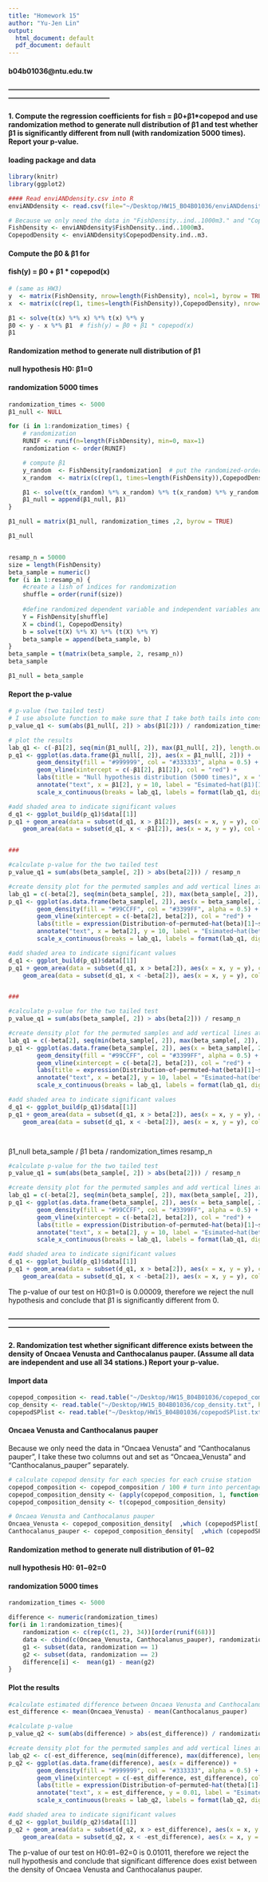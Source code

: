 ```yaml
---
title: "Homework 15"
author: "Yu-Jen Lin"
output:
  html_document: default
  pdf_document: default
---
```

#### b04b01036@ntu.edu.tw
#### --------------------------------------------------------------------------------------------------------------------------------------------------------

#### 1. Compute the regression coefficients for fish = β0+β1*copepod and use randomization method to generate null distribution of β1 and test whether β1 is significantly different from null (with randomization 5000 times). Report your p-value.

#### loading package and data
```r
library(knitr)
library(ggplot2)

#### Read enviANDdensity.csv into R
enviANDdensity <- read.csv(file="~/Desktop/HW15_B04B01036/enviANDdensity.csv", header=TRUE)

# Because we only need the data in "FishDensity..ind..1000m3." and "CopepodDensity.ind..m3.", I take these two columns out and set as "FishDensity" and "CopepodDensity" separately.
FishDensity <- enviANDdensity$FishDensity..ind..1000m3.
CopepodDensity <- enviANDdensity$CopepodDensity.ind..m3.
```

#### Compute the β0 & β1 for 
#### fish(y) = β0 + β1 * copepod(x)
```r
# (same as HW3)
y  <- matrix(FishDensity, nrow=length(FishDensity), ncol=1, byrow = TRUE) # put the original sample into y
x  <- matrix(c(rep(1, times=length(FishDensity)),CopepodDensity), nrow=length(FishDensity), ncol=2, byrow = FALSE)  # put the original sample into x

β1 <- solve(t(x) %*% x) %*% t(x) %*% y
β0 <- y - x %*% β1  # fish(y) = β0 + β1 * copepod(x)
β1
```

#### Randomization method to generate null distribution of β1
#### null hypothesis H0: β1=0
#### randomization 5000 times
```r
randomization_times <- 5000
β1_null <- NULL

for (i in 1:randomization_times) {
    # randomization
    RUNIF <- runif(n=length(FishDensity), min=0, max=1)
    randomization <- order(RUNIF)

    # compute β1
    y_random  <- FishDensity[randomization]  # put the randomized-ordered sample into y
    x_random  <- matrix(c(rep(1, times=length(FishDensity)),CopepodDensity), nrow=length(FishDensity), ncol=2, byrow = FALSE)  # put the original sample into x

    β1 <- solve(t(x_random) %*% x_random) %*% t(x_random) %*% y_random
    β1_null = append(β1_null, β1)
}

β1_null = matrix(β1_null, randomization_times ,2, byrow = TRUE)

β1_null


resamp_n = 50000
size = length(FishDensity)
beta_sample = numeric()
for (i in 1:resamp_n) {
    #create a lish of indices for randomization
    shuffle = order(runif(size))
    
    #define randomized dependent variable and independent variables and calculate coefficients
    Y = FishDensity[shuffle]
    X = cbind(1, CopepodDensity)
    b = solve(t(X) %*% X) %*% (t(X) %*% Y)
    beta_sample = append(beta_sample, b)
}
beta_sample = t(matrix(beta_sample, 2, resamp_n))
beta_sample

β1_null = beta_sample
```






#### Report the p-value
```r
# p-value (two tailed test) 
# I use absolute function to make sure that I take both tails into consideration.
p_value_q1 <- sum(abs(β1_null[, 2]) > abs(β1[2])) / randomization_times

# plot the results
lab_q1 <- c(-β1[2], seq(min(β1_null[, 2]), max(β1_null[, 2]), length.out=5), β1[2])
p_q1 <- ggplot(as.data.frame(β1_null[, 2]), aes(x = β1_null[, 2])) +
        geom_density(fill = "#999999", col = "#333333", alpha = 0.5) +
        geom_vline(xintercept = c(-β1[2], β1[2]), col = "red") +
        labs(title = "Null hypothesis distribution (5000 times)", x = "Randonmized β1") +
        annotate("text", x = β1[2], y = 10, label = "Esimated~hat(β1)[1]", hjust = 1.1, parse = T) +
        scale_x_continuous(breaks = lab_q1, labels = format(lab_q1, digits = 1))

#add shaded area to indicate significant values
d_q1 <- ggplot_build(p_q1)$data[[1]]
p_q1 + geom_area(data = subset(d_q1, x > β1[2]), aes(x = x, y = y), col = "red", fill = "red") +
    geom_area(data = subset(d_q1, x < -β1[2]), aes(x = x, y = y), col = "red",  fill = "red")


###

#calculate p-value for the two tailed test
p_value_q1 = sum(abs(beta_sample[, 2]) > abs(beta[2])) / resamp_n

#create density plot for the permuted samples and add vertical lines at the estimated value
lab_q1 = c(-beta[2], seq(min(beta_sample[, 2]), max(beta_sample[, 2]), length.out=5), beta[2])
p_q1 <- ggplot(as.data.frame(beta_sample[, 2]), aes(x = beta_sample[, 2])) +
        geom_density(fill = "#99CCFF", col = "#3399FF", alpha = 0.5) +
        geom_vline(xintercept = c(-beta[2], beta[2]), col = "red") +
        labs(title = expression(Distribution~of~permuted~hat(beta)[1]~samples~"for"~null~hypothesis), x = expression(Permuted~hat(beta)[1])) +
        annotate("text", x = beta[2], y = 10, label = "Esimated~hat(beta)[1]", hjust = 1.1, parse = T) +
        scale_x_continuous(breaks = lab_q1, labels = format(lab_q1, digits = 1))

#add shaded area to indicate significant values
d_q1 <- ggplot_build(p_q1)$data[[1]]
p_q1 + geom_area(data = subset(d_q1, x > beta[2]), aes(x = x, y = y), col = "red", fill = "red") +
    geom_area(data = subset(d_q1, x < -beta[2]), aes(x = x, y = y), col = "red",  fill = "red")


###

#calculate p-value for the two tailed test
p_value_q1 = sum(abs(beta_sample[, 2]) > abs(beta[2])) / resamp_n

#create density plot for the permuted samples and add vertical lines at the estimated value
lab_q1 = c(-beta[2], seq(min(beta_sample[, 2]), max(beta_sample[, 2]), length.out=5), beta[2])
p_q1 <- ggplot(as.data.frame(beta_sample[, 2]), aes(x = beta_sample[, 2])) +
        geom_density(fill = "#99CCFF", col = "#3399FF", alpha = 0.5) +
        geom_vline(xintercept = c(-beta[2], beta[2]), col = "red") +
        labs(title = expression(Distribution~of~permuted~hat(beta)[1]~samples~"for"~null~hypothesis), x = expression(Permuted~hat(beta)[1])) +
        annotate("text", x = beta[2], y = 10, label = "Esimated~hat(beta)[1]", hjust = 1.1, parse = T) +
        scale_x_continuous(breaks = lab_q1, labels = format(lab_q1, digits = 1))

#add shaded area to indicate significant values
d_q1 <- ggplot_build(p_q1)$data[[1]]
p_q1 + geom_area(data = subset(d_q1, x > beta[2]), aes(x = x, y = y), col = "red", fill = "red") +
    geom_area(data = subset(d_q1, x < -beta[2]), aes(x = x, y = y), col = "red",  fill = "red")




```
β1_null beta_sample / β1 beta / randomization_times resamp_n


```r

#calculate p-value for the two tailed test
p_value_q1 = sum(abs(beta_sample[, 2]) > abs(beta[2])) / resamp_n

#create density plot for the permuted samples and add vertical lines at the estimated value
lab_q1 = c(-beta[2], seq(min(beta_sample[, 2]), max(beta_sample[, 2]), length.out=5), beta[2])
p_q1 <- ggplot(as.data.frame(beta_sample[, 2]), aes(x = beta_sample[, 2])) +
        geom_density(fill = "#99CCFF", col = "#3399FF", alpha = 0.5) +
        geom_vline(xintercept = c(-beta[2], beta[2]), col = "red") +
        labs(title = expression(Distribution~of~permuted~hat(beta)[1]~samples~"for"~null~hypothesis), x = expression(Permuted~hat(beta)[1])) +
        annotate("text", x = beta[2], y = 10, label = "Esimated~hat(beta)[1]", hjust = 1.1, parse = T) +
        scale_x_continuous(breaks = lab_q1, labels = format(lab_q1, digits = 1))

#add shaded area to indicate significant values
d_q1 <- ggplot_build(p_q1)$data[[1]]
p_q1 + geom_area(data = subset(d_q1, x > beta[2]), aes(x = x, y = y), col = "red", fill = "red") +
    geom_area(data = subset(d_q1, x < -beta[2]), aes(x = x, y = y), col = "red",  fill = "red")
```

The p-value of our test on H0:β1=0 is 0.00009, therefore we reject the null hypothesis and conclude that β1 is significantly different from 0.


#### --------------------------------------------------------------------------------------------------------------------------------------------------------

#### 2. Randomization test whether significant difference exists between the density of Oncaea Venusta and Canthocalanus pauper. (Assume all data are independent and use all 34 stations.) Report your p-value.

#### Import data
```r
copepod_composition <- read.table("~/Desktop/HW15_B04B01036/copepod_composition.txt", header = TRUE)
cop_density <- read.table("~/Desktop/HW15_B04B01036/cop_density.txt", header = TRUE)
copepodSPlist <- read.table("~/Desktop/HW15_B04B01036/copepodSPlist.txt")
```

#### Oncaea Venusta and Canthocalanus pauper
Because we only need the data in "Oncaea Venusta" and "Canthocalanus pauper", I take these two columns out and set as "Oncaea_Venusta" and "Canthocalanus_pauper" separately.
```r
# calculate copepod density for each species for each cruise station
copepod_composition <- copepod_composition / 100 # turn into percentage
copepod_composition_density <- (apply(copepod_composition, 1, function(x) x * cop_density[,1]))
copepod_composition_density <- t(copepod_composition_density)

# Oncaea Venusta and Canthocalanus pauper
Oncaea_Venusta <- copepod_composition_density[  ,which (copepodSPlist[, 1] == "Oncaea_venusta")  ]
Canthocalanus_pauper <- copepod_composition_density[  ,which (copepodSPlist[, 1] == "Canthocalanus_pauper")  ]
```

#### Randomization method to generate null distribution of θ1−θ2
#### null hypothesis H0: θ1−θ2=0
#### randomization 5000 times
```r
randomization_times <- 5000

difference <- numeric(randomization_times)
for(i in 1:randomization_times){
    randomization <- c(rep(c(1, 2), 34))[order(runif(68))]
    data <- cbind(c(Oncaea_Venusta, Canthocalanus_pauper), randomization)
    g1 <- subset(data, randomization == 1)
    g2 <- subset(data, randomization == 2)
    difference[i] <-  mean(g1) - mean(g2)
}
```

#### Plot the results
```r
#calculate estimated difference between Oncaea Venusta and Canthocalanus pauper density
est_difference <- mean(Oncaea_Venusta) - mean(Canthocalanus_pauper)

#calculate p-value
p_value_q2 <- sum(abs(difference) > abs(est_difference)) / randomization_times

#create density plot for the permuted samples and add vertical lines at the estimated value
lab_q2 <- c(-est_difference, seq(min(difference), max(difference), length.out = 5), est_difference)
p_q2 <- ggplot(as.data.frame(difference), aes(x = difference)) +
        geom_density(fill = "#999999", col = "#333333", alpha = 0.5) +
        geom_vline(xintercept = c(-est_difference, est_difference), col = "red") +
        labs(title = expression(Distribution~of~permuted~hat(theta)[1]-hat(theta)[2]~samples~"for"~null~hypothesis), x = expression(Permuted~hat(theta)[1]-hat(theta)[2])) +
        annotate("text", x = est_difference, y = 0.01, label = "Esimated~hat(theta)[1]-hat(theta)[2]", hjust = 1.1, parse = T) +
        scale_x_continuous(breaks = lab_q2, labels = format(lab_q2, digits = 2))

#add shaded area to indicate significant values
d_q2 <- ggplot_build(p_q2)$data[[1]]
p_q2 + geom_area(data = subset(d_q2, x > est_difference), aes(x = x, y = y), col = "red", fill = "red") +
    geom_area(data = subset(d_q2, x < -est_difference), aes(x = x, y = y), col = "red", fill = "red")
```

The p-value of our test on H0:θ1−θ2=0 is 0.01011, therefore we reject the null hypothesis and conclude that significant difference does exist between the density of Oncaea Venusta and Canthocalanus pauper.
